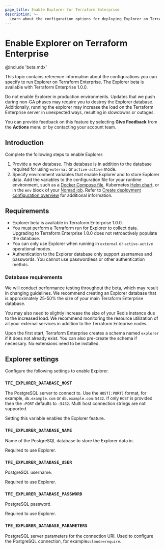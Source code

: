 ```yaml
---
page_title: Enable Explorer for Terraform Enterprise
description: >-
  Learn about the configuration options for deploying Explorer on Terraform Enterprise.
---
```


# Enable Explorer on Terraform Enterprise 

@include 'beta.mdx'

This topic contains reference information about the configurations you can specify to run Explorer on Terraform Enterprise. The Explorer beta is available with Terraform Enterprise 1.0.0. 

<Warning>

Do not enable Explorer in production environments. Updates that we push during non-GA phases may require you to destroy the Explorer database. Additionally, running the explorer may increase the load on the Terraform Enterprise server in unexpected ways, resulting in slowdowns or outages.

</Warning>

You can provide feedback on this feature by selecting **Give Feedback** from the **Actions** menu or by contacting your account team.

## Introduction

Complete the following steps to enable Explorer:

1. Provide a new database. This database is in addition to the database required for using `external` or `active-active` mode.
1. Specify environment variables that enable Explorer and to store Explorer data. Add the variables to the configuration file for your runtime environment, such as a [Docker Compose file](https://docs.docker.com/compose/compose-file/), Kubernetes [Helm chart](https://helm.sh/), or in the `env` block of your [Nomad job](/nomad/docs/job-specification/env). Refer to [Create deployment configuration overview](/terraform/enterprise/deploy/configuration) for additional information.

## Requirements

- Explorer beta is available in Terraform Enterprise 1.0.0. 
- You must perform a Terraform run for Explorer to collect data. Upgrading to Terraform Enterprise 1.0.0 does not retroactively populate the database. 
- You can only use Explorer when running in `external` or `active-active` operational modes. 
- Authentication to the Explorer database only support usernames and passwords. You cannot use passwordless or other authentication methds.


### Database requirements

We will conduct performance testing throughout the beta, which may result in changing guidelines. We recommend creating an Explorer database that is approximately 25-50% the size of your main Terraform Enterprise database. 

You may also need to slightly increase the size of your Redis instance due to the increased load. We recommend monitoring the resource utilization of all your external services in addition to the Terraform Enteprise nodes. 

Upon the first start, Terraform Enterprise creates a schema named `explorer` if it does not already exist. You can also pre-create the schema if necessary. No extensions need to be installed.

## Explorer settings

Configure the following settings to enable Explorer.

### `TFE_EXPLORER_DATABASE_HOST`

The PostgreSQL server to connect to. Use the `HOST[:PORT]` format, for example, `db.example.com` or `db.example.com:5432`. If only `HOST` is provided then the `:PORT` defaults to `:5432`. Multi host connection strings are not supported. 

Setting this variable enables the Explorer feature.

### `TFE_EXPLORER_DATABASE_NAME`

Name of the PostgreSQL database to store the Explorer data in.

Required to use Explorer.

### `TFE_EXPLORER_DATABASE_USER`

PostgreSQL username.

Required to use Explorer.

### `TFE_EXPLORER_DATABASE_PASSWORD`

PostgreSQL password.

Required to use Explorer.

### `TFE_EXPLORER_DATABASE_PARAMETERS`

PostgreSQL server parameters for the connection URI. Used to configure the PostgreSQL connection, for example`sslmode=require`.
